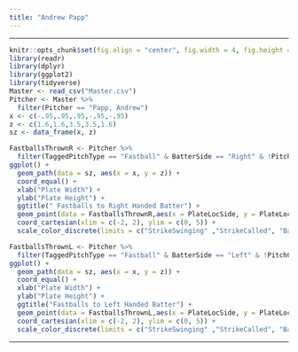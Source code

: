```yaml
---
title: "Andrew Papp"
---
```


<hr>

```r
knitr::opts_chunk$set(fig.align = "center", fig.width = 4, fig.height = 4, comment = NA, message = FALSE, warning = FALSE, echo = FALSE)
library(readr)
library(dplyr)
library(ggplot2)
library(tidyverse)
Master <- read_csv("Master.csv")
Pitcher <- Master %>%
  filter(Pitcher == "Papp, Andrew")
x <- c(-.95,.95,.95,-.95,-.95)
z <- c(1.6,1.6,3.5,3.5,1.6)
sz <- data_frame(x, z)
```

```r
FastballsThrownR <- Pitcher %>%
  filter(TaggedPitchType == "Fastball" & BatterSide == "Right" & !PitchCall == "Undefined")
ggplot() +
  geom_path(data = sz, aes(x = x, y = z)) +
  coord_equal() +
  xlab("Plate Width") +
  ylab("Plate Height") +
  ggtitle(" Fastballs to Right Handed Batter") +
  geom_point(data = FastballsThrownR,aes(x = PlateLocSide, y = PlateLocHeight, color = PitchCall)) +
  coord_cartesian(xlim = c(-2, 2), ylim = c(0, 5)) +
  scale_color_discrete(limits = c("StrikeSwinging" ,"StrikeCalled", "BallCalled", "HitByPitch", "InPlay", "FoulBall"))
```

```r
FastballsThrownL <- Pitcher %>%
  filter(TaggedPitchType == "Fastball" & BatterSide == "Left" & !PitchCall == "Undefined")
ggplot() +
  geom_path(data = sz, aes(x = x, y = z)) +
  coord_equal() +
  xlab("Plate Width") +
  ylab("Plate Height") +
  ggtitle("Fastballs to Left Handed Batter") +
  geom_point(data = FastballsThrownL,aes(x = PlateLocSide, y = PlateLocHeight, color = PitchCall)) +
  coord_cartesian(xlim = c(-2, 2), ylim = c(0, 5)) +
  scale_color_discrete(limits = c("StrikeSwinging" ,"StrikeCalled", "BallCalled", "HitByPitch", "InPlay", "FoulBall"))
```

<hr>